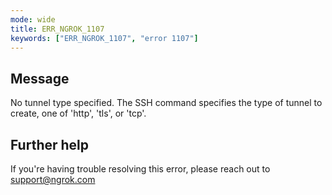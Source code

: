 ```yaml
---
mode: wide
title: ERR_NGROK_1107
keywords: ["ERR_NGROK_1107", "error 1107"]
---
```


## Message

No tunnel type specified. The SSH command specifies the type of tunnel to create, one of 'http', 'tls', or 'tcp'.

## Further help

If you're having trouble resolving this error, please reach out to [support@ngrok.com](mailto:support@ngrok.com?subject=Help%20with%20ERR_NGROK_1107)
